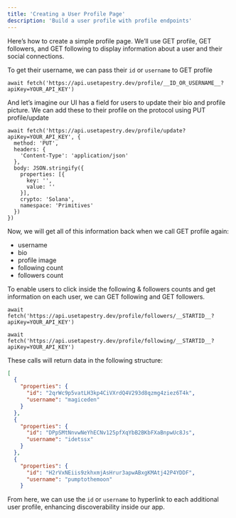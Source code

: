 ```yaml
---
title: 'Creating a User Profile Page'
description: 'Build a user profile with profile endpoints'
---
```


Here’s how to create a simple profile page. We’ll use GET profile, GET followers, and GET following to display information about a user and their social connections.

To get their username, we can pass their `id` or `username` to GET profile

```tsx
await fetch('https://api.usetapestry.dev/profile/__ID_OR_USERNAME__?apiKey=YOUR_API_KEY')
```

And let’s imagine our UI has a field for users to update their bio and profile picture. We can add these to their profile on the protocol using PUT profile/update

```tsx
await fetch('https://api.usetapestry.dev/profile/update?apiKey=YOUR_API_KEY', {
  method: 'PUT',
  headers: {
    'Content-Type': 'application/json'
  },
  body: JSON.stringify({
    properties: [{
      key: '',
      value: ''
    }],
    crypto: 'Solana',
    namespace: 'Primitives'
  })
})
```

Now, we will get all of this information back when we call GET profile again:

- username
- bio
- profile image
- following count
- followers count

To enable users to click inside the following & followers counts and get information on each user, we can GET following and GET followers.

```tsx
await fetch('https://api.usetapestry.dev/profile/followers/__STARTID__?apiKey=YOUR_API_KEY')
```

```tsx
await fetch('https://api.usetapestry.dev/profile/following/__STARTID__?apiKey=YOUR_API_KEY')
```

These calls will return data in the following structure:

```json
[
  {
    "properties": {
      "id": "2qrWc9p5vatLH3kp4CiVXrdQ4V293d8qzmg4ziez6T4k",
      "username": "magiceden"
    }
  },
  {
    "properties": {
      "id": "DPpSMtNnvwNeYhECNv125pfXqYbB2BKbFXaBnpwUc8Js",
      "username": "idetssx"
    }
  },
  {
    "properties": {
      "id": "H2rVxNEiis9zkhxmjAsHrur3apwABxgKMAtj42P4YDDF",
      "username": "pumptothemoon"
    }
```

From here, we can use the `id` or `username` to hyperlink to each additional user profile, enhancing discoverability inside our app.